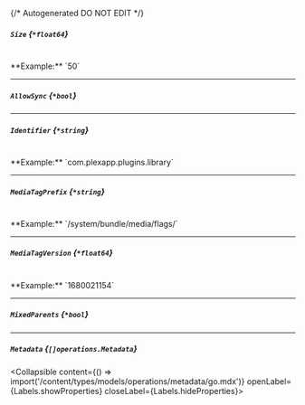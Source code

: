 {/* Autogenerated DO NOT EDIT  */}

##### `Size` *{`*float64`}*
<br/>
**Example:** `50`

---
##### `AllowSync` *{`*bool`}*

---
##### `Identifier` *{`*string`}*
<br/>
**Example:** `com.plexapp.plugins.library`

---
##### `MediaTagPrefix` *{`*string`}*
<br/>
**Example:** `/system/bundle/media/flags/`

---
##### `MediaTagVersion` *{`*float64`}*
<br/>
**Example:** `1680021154`

---
##### `MixedParents` *{`*bool`}*

---
##### `Metadata` *{`[]operations.Metadata`}*
<Collapsible content={() => import('/content/types/models/operations/metadata/go.mdx')} openLabel={Labels.showProperties} closeLabel={Labels.hideProperties}>
</Collapsible>


